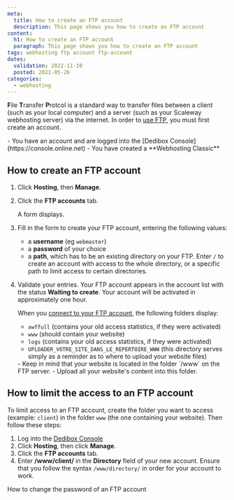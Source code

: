 ```yaml
---
meta:
  title: How to create an FTP account
  description: This page shows you how to create an FTP account 
content:
  h1: How to create an FTP account
  paragraph: This page shows you how to create an FTP account 
tags: webhosting ftp account ftp-account
dates:
  validation: 2022-11-10
  posted: 2021-05-26
categories:
  - webhosting
---
```


**F**ile **T**ransfer **P**rotcol is a standard way to transfer files between a client (such as your local computer) and a server (such as your Scaleway webhosting server) via the internet. In order to [use FTP](/webhosting/classic/how-to/connect-via-ftp/), you must first create an account.

<Message type="requirement">
  - You have an account and are logged into the [Dedibox Console](https://console.online.net)
  - You have created a **Webhosting Classic**
</Message>

## How to create an FTP account

1. Click **Hosting**, then **Manage**.
2. Click the **FTP accounts** tab.
    <Lightbox src="scaleway_ftp_tab.webp" alt="" />

    A form displays.

    <Lightbox src="scaleway_ftpaccounts.webp" alt="" />
3. Fill in the form to create your FTP account, entering the following values: 
    * a **username** (eg `webmaster`)
    * a **password** of your choice
    * a **path**, which has to be an existing directory on your FTP. Enter `/` to create an account with access to the whole directory, or a specific path to limit access to certain directories.
4. Validate your entries.
    <Message type="note">
      Your FTP account appears in the account list with the status **Waiting to create**. Your account will be activated in approximately one hour.
    </Message>

    When you [connect to your FTP account](/webhosting/classic/how-to/connect-via-ftp/), the following folders display:   
    * `awffull` (contains your old access statistics, if they were activated)
    * `www` (should contain your website)
    * `logs` (contains your old access statistics, if they were activated)
    * `UPLOADER_VOTRE_SITE_DANS_LE_REPERTOIRE_WWW` (this directory serves simply as a reminder as to where to upload your website files)

    <Message type="important">
      - Keep in mind that your website is located in the folder `/www` on the FTP server. 
      - Upload all your website's content into this folder.
    </Message>

## How to limit the access to an FTP account 

To limit access to an FTP account, create the folder you want to access (example: `client`) in the folder `www` (the one containing your website). Then follow these steps:

1. Log into the [Dedibox Console](https://console.online.net)
2. Click **Hosting**, then click **Manage**.
3. Click the **FTP accounts** tab.
4. Enter **/www/client/** in the **Directory** field of your new account.
    <Message type="important">
      Ensure that you follow the syntax `/www/directory/` in order for your account to work.
    </Message>


<Navigation title="See Also">
  <NextButton to="/webhosting/classic/how-to/change-ftp-account-password">How to change the password of an FTP account</NextButton>
</Navigation> 

